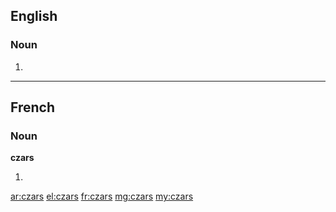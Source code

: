 ==English==

===Noun===
{{head|en|plural}}

# {{plural of|czar}}

----

==French==

===Noun===
'''czars''' {{m|p}}

# {{plural of|czar|lang=fr}}

[[ar:czars]]
[[el:czars]]
[[fr:czars]]
[[mg:czars]]
[[my:czars]]